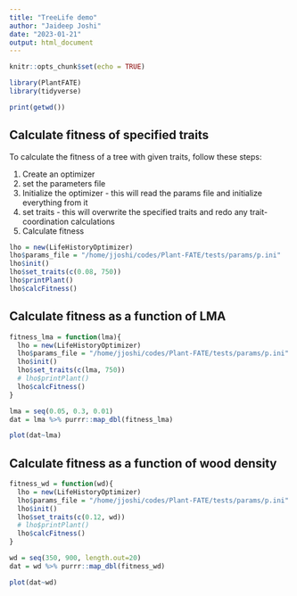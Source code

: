 ```yaml
---
title: "TreeLife demo"
author: "Jaideep Joshi"
date: "2023-01-21"
output: html_document
---
```


```r
knitr::opts_chunk$set(echo = TRUE)
```

```r
library(PlantFATE)
library(tidyverse)

print(getwd())
```

## Calculate fitness of specified traits

To calculate the fitness of a tree with given traits, follow these steps:

1. Create an optimizer
2. set the parameters file
3. Initialize the optimizer - this will read the params file and initialize everything from it
4. set traits  - this will overwrite the specified traits and redo any trait-coordination calculations
5. Calculate fitness

```r
lho = new(LifeHistoryOptimizer)
lho$params_file = "/home/jjoshi/codes/Plant-FATE/tests/params/p.ini"
lho$init()
lho$set_traits(c(0.08, 750))
lho$printPlant()
lho$calcFitness()
```

## Calculate fitness as a function of LMA

```r
fitness_lma = function(lma){
  lho = new(LifeHistoryOptimizer)
  lho$params_file = "/home/jjoshi/codes/Plant-FATE/tests/params/p.ini"
  lho$init()
  lho$set_traits(c(lma, 750))
  # lho$printPlant()
  lho$calcFitness()
}

lma = seq(0.05, 0.3, 0.01)
dat = lma %>% purrr::map_dbl(fitness_lma)

plot(dat~lma)
```
## Calculate fitness as a function of wood density

```r
fitness_wd = function(wd){
  lho = new(LifeHistoryOptimizer)
  lho$params_file = "/home/jjoshi/codes/Plant-FATE/tests/params/p.ini"
  lho$init()
  lho$set_traits(c(0.12, wd))
  # lho$printPlant()
  lho$calcFitness()
}

wd = seq(350, 900, length.out=20)
dat = wd %>% purrr::map_dbl(fitness_wd)

plot(dat~wd)
```
